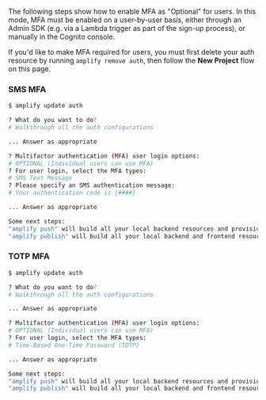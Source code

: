 The following steps show how to enable MFA as "Optional" for users. In this mode, MFA must be enabled on a user-by-user basis, either through an Admin SDK 
(e.g. via a Lambda trigger as part of the sign-up process), or manually in the Cognito console.

If you'd like to make MFA required for users, you must first delete your auth resource by running `amplify remove auth`, then follow the **New Project** flow on this page.

### SMS MFA
```bash
$ amplify update auth

? What do you want to do?
# Walkthrough all the auth configurations

... Answer as appropriate

? Multifactor authentication (MFA) user login options:
# OPTIONAL (Individual users can use MFA)
? For user login, select the MFA types:
# SMS Text Message
? Please specify an SMS authentication message:
# Your authentication code is {####}

... Answer as appropriate

Some next steps:
"amplify push" will build all your local backend resources and provision it in the cloud
"amplify publish" will build all your local backend and frontend resources (if you have hosting category added) and provision it in the cloud
```


### TOTP MFA
```bash
$ amplify update auth

? What do you want to do?
# Walkthrough all the auth configurations

... Answer as appropriate

? Multifactor authentication (MFA) user login options:
# OPTIONAL (Individual users can use MFA)
? For user login, select the MFA types:
# Time-Based One-Time Password (TOTP)

... Answer as appropriate

Some next steps:
"amplify push" will build all your local backend resources and provision it in the cloud
"amplify publish" will build all your local backend and frontend resources (if you have hosting category added) and provision it in the cloud
```
